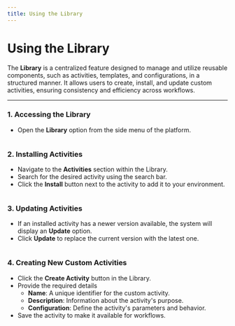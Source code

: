 ```yaml
---
title: Using the Library
---
```


# Using the Library

The **Library** is a centralized feature designed to manage and utilize reusable components, such as activities, templates, and configurations, in a structured manner. It allows users to create, install, and update custom activities, ensuring consistency and efficiency across workflows.

---

### **1. Accessing the Library**

- Open the **Library** option from the side menu of the platform.

<figure>
  <img src="/img/assets/activities-Access.gif" alt=""></img>
  <figcaption></figcaption>
</figure>

### **2. Installing Activities**

- Navigate to the **Activities** section within the Library.
- Search for the desired activity using the search bar.
- Click the **Install** button next to the activity to add it to your environment.

<figure>
  <img src="/img/assets/Activities-Installing.gif" alt=""></img>
  <figcaption></figcaption>
</figure>

### **3. Updating Activities**

- If an installed activity has a newer version available, the system will display an **Update** option.
- Click **Update** to replace the current version with the latest one.

<figure>
  <img src="/img/assets/Activities-Update.gif" alt=""></img>
  <figcaption></figcaption>
</figure>

### **4. Creating New Custom Activities**

- Click the **Create Activity** button in the Library.
- Provide the required details
  - **Name**: A unique identifier for the custom activity.
  - **Description**: Information about the activity's purpose.
  - **Configuration**: Define the activity's parameters and behavior.
- Save the activity to make it available for workflows.
